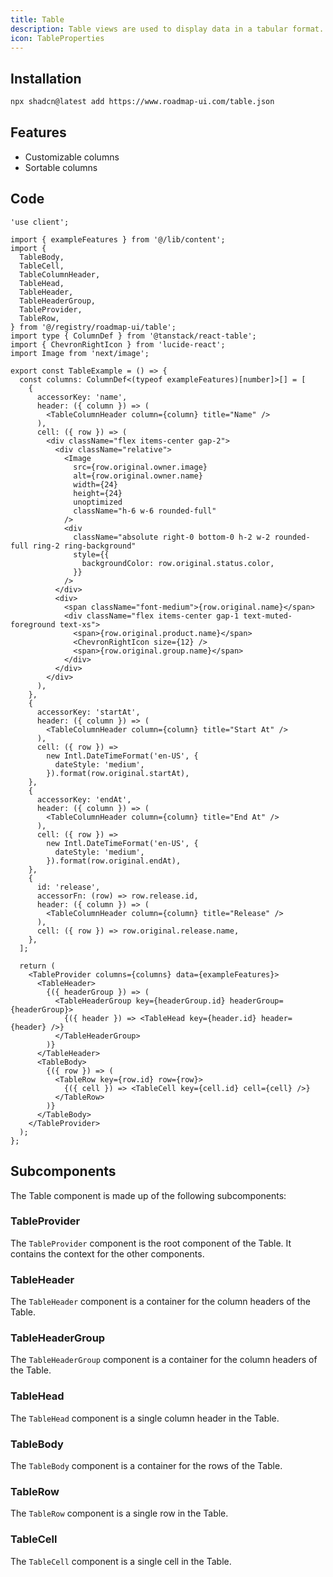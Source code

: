 ```yaml
---
title: Table
description: Table views are used to display data in a tabular format. They are useful for displaying large amounts of data in a structured way.
icon: TableProperties
---
```



<div className="not-prose w-full bg-white dark:bg-neutral-950 border rounded-xl overflow-auto" style={{ height: '32rem' }}>
  <Table />
</div>

## Installation

```sh title="Terminal"
npx shadcn@latest add https://www.roadmap-ui.com/table.json
```

## Features

- Customizable columns
- Sortable columns

## Code

```tsx title="table.tsx"
'use client';

import { exampleFeatures } from '@/lib/content';
import {
  TableBody,
  TableCell,
  TableColumnHeader,
  TableHead,
  TableHeader,
  TableHeaderGroup,
  TableProvider,
  TableRow,
} from '@/registry/roadmap-ui/table';
import type { ColumnDef } from '@tanstack/react-table';
import { ChevronRightIcon } from 'lucide-react';
import Image from 'next/image';

export const TableExample = () => {
  const columns: ColumnDef<(typeof exampleFeatures)[number]>[] = [
    {
      accessorKey: 'name',
      header: ({ column }) => (
        <TableColumnHeader column={column} title="Name" />
      ),
      cell: ({ row }) => (
        <div className="flex items-center gap-2">
          <div className="relative">
            <Image
              src={row.original.owner.image}
              alt={row.original.owner.name}
              width={24}
              height={24}
              unoptimized
              className="h-6 w-6 rounded-full"
            />
            <div
              className="absolute right-0 bottom-0 h-2 w-2 rounded-full ring-2 ring-background"
              style={{
                backgroundColor: row.original.status.color,
              }}
            />
          </div>
          <div>
            <span className="font-medium">{row.original.name}</span>
            <div className="flex items-center gap-1 text-muted-foreground text-xs">
              <span>{row.original.product.name}</span>
              <ChevronRightIcon size={12} />
              <span>{row.original.group.name}</span>
            </div>
          </div>
        </div>
      ),
    },
    {
      accessorKey: 'startAt',
      header: ({ column }) => (
        <TableColumnHeader column={column} title="Start At" />
      ),
      cell: ({ row }) =>
        new Intl.DateTimeFormat('en-US', {
          dateStyle: 'medium',
        }).format(row.original.startAt),
    },
    {
      accessorKey: 'endAt',
      header: ({ column }) => (
        <TableColumnHeader column={column} title="End At" />
      ),
      cell: ({ row }) =>
        new Intl.DateTimeFormat('en-US', {
          dateStyle: 'medium',
        }).format(row.original.endAt),
    },
    {
      id: 'release',
      accessorFn: (row) => row.release.id,
      header: ({ column }) => (
        <TableColumnHeader column={column} title="Release" />
      ),
      cell: ({ row }) => row.original.release.name,
    },
  ];

  return (
    <TableProvider columns={columns} data={exampleFeatures}>
      <TableHeader>
        {({ headerGroup }) => (
          <TableHeaderGroup key={headerGroup.id} headerGroup={headerGroup}>
            {({ header }) => <TableHead key={header.id} header={header} />}
          </TableHeaderGroup>
        )}
      </TableHeader>
      <TableBody>
        {({ row }) => (
          <TableRow key={row.id} row={row}>
            {({ cell }) => <TableCell key={cell.id} cell={cell} />}
          </TableRow>
        )}
      </TableBody>
    </TableProvider>
  );
};
```

## Subcomponents

The Table component is made up of the following subcomponents:

### TableProvider

The `TableProvider` component is the root component of the Table. It contains the context for the other components.

<AutoTypeTable path="registry/roadmap-ui/table.tsx" name="TableProviderProps" />

### TableHeader

The `TableHeader` component is a container for the column headers of the Table.

<AutoTypeTable path="registry/roadmap-ui/table.tsx" name="TableHeaderProps" />

### TableHeaderGroup

The `TableHeaderGroup` component is a container for the column headers of the Table.

<AutoTypeTable path="registry/roadmap-ui/table.tsx" name="TableHeaderGroupProps" />

### TableHead

The `TableHead` component is a single column header in the Table.

<AutoTypeTable path="registry/roadmap-ui/table.tsx" name="TableHeadProps" />

### TableBody

The `TableBody` component is a container for the rows of the Table.

<AutoTypeTable path="registry/roadmap-ui/table.tsx" name="TableBodyProps" />

### TableRow

The `TableRow` component is a single row in the Table.

<AutoTypeTable path="registry/roadmap-ui/table.tsx" name="TableRowProps" />

### TableCell

The `TableCell` component is a single cell in the Table.

<AutoTypeTable path="registry/roadmap-ui/table.tsx" name="TableCellProps" />
